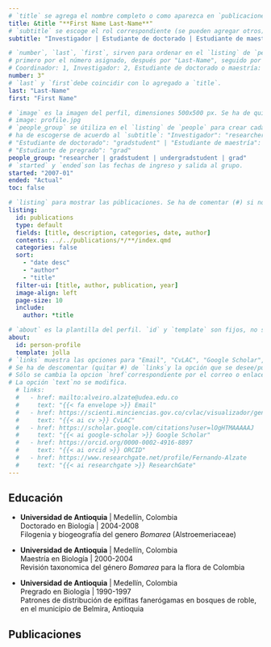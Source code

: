 ```yaml
---
# `title` se agrega el nombre completo o como aparezca en `publicaciones`.
title: &title "**First Name Last-Name**"
# `subtitle` se escoge el rol correspondiente (se pueden agregar otros), se eliminan los otros.
subtitle: "Investigador | Estudiante de doctorado | Estudiante de maestría | Estudiante de pregrado"

# `number`, `last`, `first`, sirven para ordenar en el `listing` de `people`.
# primero por el número asignado, después por "Last-Name", seguido por "First Name"
# Coordinador: 1, Investigador: 2, Estudiante de doctorado o maestría: 3, Estudiante de pregrado: 4
number: 3"
# `last` y `first`debe coincidir con lo agregado a `title`.
last: "Last-Name"
first: "First Name"

# `image` es la imagen del perfil, dimensiones 500x500 px. Se ha de quitar la #.
# image: profile.jpg
# `people_group` se útiliza en el `listing` de `people` para crear cada grupo
# ha de escogerse de acuerdo al `subtitle`: "Investigador": "researcher" 
# "Estudiante de doctorado": "gradstudent" | "Estudiante de maestría": "undergradstudent"
# "Estudiante de pregrado": "grad"
people_group: "researcher | gradstudent | undergradstudent | grad"
# `started` y `ended`son las fechas de ingreso y salida al grupo.
started: "2007-01"
ended: "Actual"
toc: false

# `listing` para mostrar las públicaciones. Se ha de comentar (#) si no hay publicacones.
listing: 
  id: publications
  type: default
  fields: [title, description, categories, date, author]
  contents: ../../publications/*/**/index.qmd
  categories: false
  sort:
    - "date desc"
    - "author"
    - "title"
  filter-ui: [title, author, publication, year]
  image-align: left
  page-size: 10
  include:
    author: *title

# `about` es la plantilla del perfil. `id` y `template` son fijos, no se cambian.
about:
  id: person-profile
  template: jolla
# `links` muestra las opciones para "Email", "CvLAC", "Google Scholar", "ORCID", "ResearchGate"
# Se ha de descomentar (quitar #) de `links`y la opción que se desee/pueda agregar
# Sólo se cambia la opcion `href`correspondiente por el correo o enlace adecuado.
# La opción `text`no se modifica.
  # links:
  #   - href: mailto:alveiro.alzate@udea.edu.co
  #     text: "{{< fa envelope >}} Email"
  #   - href: https://scienti.minciencias.gov.co/cvlac/visualizador/generarCurriculoCv.do?cod_rh=0000034401
  #     text: "{{< ai cv >}} CvLAC"
  #   - href: https://scholar.google.com/citations?user=lOgHTMAAAAAJ
  #     text: "{{< ai google-scholar >}} Google Scholar"
  #   - href: https://orcid.org/0000-0002-4916-8897
  #     text: "{{< ai orcid >}} ORCID"
  #   - href: https://www.researchgate.net/profile/Fernando-Alzate
  #     text: "{{< ai researchgate >}} ResearchGate"
---
```


:::{#person-profile}
:::

<!-- Justamente debajo de esta línea se agrega la descripción deseada. -->


<!-- Se agregan los capos de educación deseados. Siguiendo los ejemplos. Los campos no utilizados se pueden comentar o eliminar. -->
## Educación

-   **Universidad de Antioquia** \| Medellín, Colombia\
    Doctorado en Biología \| 2004-2008\
    Filogenia y biogeografía del genero *Bomarea* (Alstroemeriaceae)

-   **Universidad de Antioquia** \| Medellín, Colombia\
    Maestría en Biología \| 2000-2004\
    Revisión taxonomica del género *Bomarea* para la flora de Colombia

-   **Universidad de Antioquia** \| Medellín, Colombia\
    Pregrado en Biología \| 1990-1997\
    Patrones de distribución de epifitas fanerógamas en bosques de roble, en el municipio de Belmira, Antioquia

<!-- No es necesario agregar las públicaciones manualmente. Se genera gracias al `listing` `publications`. Se puede eliminar o comentar si no hay publicaciones.-->
## Publicaciones

::: {#publications}
:::